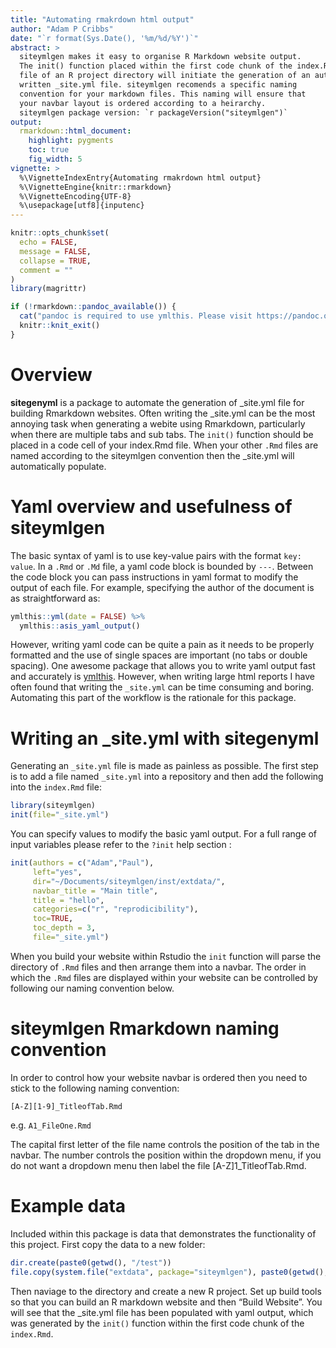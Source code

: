 ```yaml
---
title: "Automating rmakrdown html output"
author: "Adam P Cribbs"
date: "`r format(Sys.Date(), '%m/%d/%Y')`"
abstract: >
  siteymlgen makes it easy to organise R Markdown website output. 
  The init() function placed within the first code chunk of the index.Rmd
  file of an R project directory will initiate the generation of an automatically 
  written _site.yml file. siteymlgen recomends a specific naming
  convention for your markdown files. This naming will ensure that
  your navbar layout is ordered according to a heirarchy.  
  siteymlgen package version: `r packageVersion("siteymlgen")`
output:
  rmarkdown::html_document:
    highlight: pygments
    toc: true
    fig_width: 5
vignette: >
  %\VignetteIndexEntry{Automating rmakrdown html output}
  %\VignetteEngine{knitr::rmarkdown}
  %\VignetteEncoding{UTF-8}
  %\usepackage[utf8]{inputenc}
---
```

```r
knitr::opts_chunk$set(
  echo = FALSE,
  message = FALSE,
  collapse = TRUE,
  comment = ""
)
library(magrittr)
```

```r
if (!rmarkdown::pandoc_available()) {
  cat("pandoc is required to use ymlthis. Please visit https://pandoc.org/ for more information.")
  knitr::knit_exit()
}
```

# Overview

**sitegenyml** is a package to automate the generation of _site.yml file for building 
Rmarkdown websites. Often writing the _site.yml can be the most annoying task when 
generating a webite using Rmarkdown, particularly when there are multiple tabs and 
sub tabs. The `init()` function should be placed in a code cell of your index.Rmd 
file. When your other `.Rmd` files are named according to the siteymlgen convention 
then the _site.yml will automatically populate. 

# Yaml overview and usefulness of siteymlgen

The basic syntax of yaml is to use key-value pairs with the format `key: value`. In
a `.Rmd` or `.Md` file, a yaml code block is bounded by `---`. Between the code block
you can pass instructions in yaml format to modify the output of each file.  For example,
specifying the author of the document is as straightforward as:

```r
ymlthis::yml(date = FALSE) %>% 
  ymlthis::asis_yaml_output()
```

However, writing yaml code can be quite a pain as it needs to be properly formatted and 
the use of single spaces are important (no tabs or double spacing). One awesome package
that allows you to write yaml output fast and accurately is [ymlthis](https://ymlthis.r-lib.org). 
However, when writing large html reports I have often found that writing the `_site.yml` can
be time consuming and boring. Automating this part of the workflow is the rationale for this
package.


# Writing an _site.yml with **sitegenyml**

Generating an `_site.yml` file is made as painless as possible. The first step is to add a
file named `_site.yml` into a repository and then add the following into the `index.Rmd` file:

```r
library(siteymlgen)
init(file="_site.yml")
```

You can specify values to modify the basic yaml output. For a full range of input variables please
refer to the `?init` help section :

```r
init(authors = c("Adam","Paul"), 
     left="yes",
     dir="~/Documents/siteymlgen/inst/extdata/", 
     navbar_title = "Main title", 
     title = "hello", 
     categories=c("r", "reprodicibility"), 
     toc=TRUE, 
     toc_depth = 3,
     file="_site.yml")
```

When you build your website within Rstudio the `init` function will parse the directory of `.Rmd` 
files and then arrange them into a navbar. The order in which the `.Rmd` files are displayed within
your website can be controlled by following our naming convention below. 

# siteymlgen Rmarkdown naming convention

In order to control how your website navbar is ordered then you need to stick to the following
naming convention:

`[A-Z][1-9]_TitleofTab.Rmd`

e.g. `A1_FileOne.Rmd`

The capital first letter of the file name controls the position of the tab in the navbar. The number controls
the position within the dropdown menu, if you do not want a dropdown menu then label the file [A-Z]1_TitleofTab.Rmd.

# Example data

Included within this package is data that demonstrates the functionality of this project. First copy the data
to a new folder:

```r
dir.create(paste0(getwd(), "/test"))
file.copy(system.file("extdata", package="siteymlgen"), paste0(getwd(), "/test"), recursive = TRUE)

```

Then naviage to the directory and create a new R project. Set up build tools so that you can build an R markdown
website and then "Build Website". You will see that the _site.yml file has been populated with yaml output, which was
generated by the `init()` function within the first code chunk of the `index.Rmd`.
